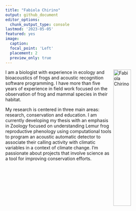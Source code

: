 ```yaml
---
title: "Fabiola Chirino"
output: github_document
editor_options: 
  chunk_output_type: console
lastmod: '2023-05-05'
featured: yes
image:
  caption:
  focal_point: 'Left'
  placement: 2
  preview_only: true
---
```


<!-- README.md is generated from README.Rmd. Please edit that file -->

<img src="/post/fabiola_chirino.jpg" alt="Fabiola Chirino" align="right" width = "33%" height="33%"/>

I am a biologist with experience in ecology and bioacoustics of frogs and acoustic recognition software programming. I have more than five years of experience in field work focused on the observation of frog and mammal species in their habitat.  

My research is centered in three main areas: research, conservation and education. I am currently developing my thesis with an emphasis in Zoology focused on understanding Lemur frog reproductive phenology using computational tools to program an acoustic automatic detector to associate their calling activity with climatic variables in a context of climate change. I'm passionate about projects that involve science as a tool for improving conservation efforts.

&nbsp; 
